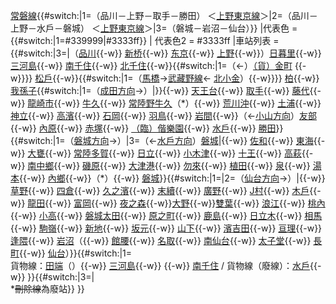 {{鐵道路線
|模板名稱 = 常磐線
|名稱 = [[File:JR logo (east).svg|25px|東日本旅客鐵道|link=東日本旅客鐵道]] {{#switch:{{lc:{{{mode}}}}}|1=[[常磐快速線|常磐線（快速）]] [[File:JR JJ line symbol.svg|18px|JJ]] 、}}[[常磐線]]{{#switch:{{lc:{{{mode}}}}}|1=（品川－上野－取手－勝田） ＜[[上野東京線]]＞|2=（品川－上野－水戶－磐城） ＜[[上野東京線]]＞|3=（磐城－岩沼－仙台）}}
|代表色 = {{#switch:{{lc:{{{mode}}}}}|1=#339999|#3333ff}} | 代表色2 = #3333ff
|車站列表 = {{#switch:{{lc:{{{mode}}}}}|3=|（[[品川站|品川]]{{-w}} [[新橋站 (日本)|新桥]]{{-w}} [[東京站|东京]]{{-w}} [[上野站|上野]]{{-w}}）[[日暮里站|日暮里]]{{-w}} [[三河島站|三河島]]{{-w}} [[南千住站|南千住]]{{-w}} [[北千住站|北千住]]{{-w}}{{#switch:{{lc:{{{freight}}}}}|1=（←{{link-ja|新金貨物線|新金貨物線}}）[[金町站|（貨）金町]]<!--快速線としては貨物専用駅--> {{-w}}}} [[松戶站|松戶]]{{-w}}{{#switch:{{lc:{{{freight}}}}}|1=（[[馬橋車站|馬橋]]→[[武藏野線]]← [[北小金站|北小金]]）{{-w}}}} [[柏站|柏]]{{-w}} [[我孫子站 (千葉縣)|我孫子]]{{#switch:{{lc:{{{mode}}}}}|1=（[[Template:成田線 (我孫子支線)|成田方向]]→）|}}{{-w}} [[天王台站|天王台]]{{-w}} [[取手站|取手]]{{-w}} [[藤代站|藤代]]{{-w}} [[龍崎市車站|龍崎市]]{{-w}} [[牛久站|牛久]]{{-w}} [[常陸野牛久站|常陸野牛久]]（*<del>{{link-ja|萬博中央站|万博中央駅|萬博中央}}</del>）{{-w}} [[荒川沖站|荒川沖]]{{-w}} [[土浦站|土浦]]{{-w}} [[神立站|神立]]{{-w}} [[高濱站 (茨城縣)|高濱]]{{-w}} [[石岡站 (日本)|石岡]]{{-w}} [[羽鳥站|羽鳥]]{{-w}} [[岩間站|岩間]]{{-w}}（←[[Template:水戶線|小山方向]]）[[友部站|友部]]{{-w}} [[內原站|內原]]{{-w}} [[赤塚站|赤塚]]{{-w}} [[偕樂園車站|（臨）偕樂園]]{{-w}} [[水戶站|水戶]]{{-w}} [[勝田站|勝田]]}}{{#switch:{{lc:{{{mode}}}}}|1=（[[常磐線|磐城方向]]→）|3=（←[[常磐線|水戶方向]]）[[磐城站 (福島縣)|磐城]]|{{-w}} [[佐和站|佐和]]{{-w}} [[東海站 (日本)|東海]]{{-w}} [[大瓮站|大甕]]{{-w}} [[常陸多賀站|常陸多賀]]{{-w}} [[日立站|日立]]{{-w}} [[小木津站|小木津]]{{-w}} [[十王站|十王]]{{-w}} [[高萩站|高萩]]{{-w}} [[南中鄉站|南中鄉]]{{-w}} [[磯原站|磯原]]{{-w}} [[大津港站|大津港]]{{-w}} [[勿來站|勿來]]{{-w}} [[植田站_(福島縣)|植田]]{{-w}} [[泉站 (磐城市)|泉]]{{-w}} [[湯本站|湯本]]{{-w}} [[內鄉站 (日本)|內鄉]]{{-w}}（*<del>{{link-ja|磐城貨物站|いわき貨物駅|磐城貨物信號場}}</del>）{{-w}} [[磐城站 (福島縣)|磐城]]}}{{#switch:{{lc:{{{mode}}}}}|1=|2=（[[常磐線|仙台方向]]→）|{{-w}} [[草野站 (福島縣)|草野]]{{-w}} [[四倉站|四倉]]{{-w}} [[久之濱站|久之濱]]{{-w}} [[末續站|末續]]{{-w}} [[廣野站 (福島縣)|廣野]]{{-w}} [[J村車站|J村]]{{-w}} [[木戶站|木戶]]{{-w}} [[龍田車站 (日本)|龍田]]{{-w}} [[富岡車站 (福島縣)|富岡]]{{-w}} [[夜之森車站|夜之森]]{{-w}}[[大野車站|大野]]{{-w}}[[雙葉車站|雙葉]]{{-w}} [[浪江車站|浪江]]{{-w}} [[桃內車站|桃內]]{{-w}} [[小高車站 (日本)|小高]]{{-w}} [[磐城太田車站|磐城太田]]{{-w}} [[原之町車站|原之町]]{{-w}} [[鹿島車站|鹿島]]{{-w}} [[日立木車站|日立木]]{{-w}} [[相馬車站|相馬]]{{-w}} [[駒嶺車站|駒嶺]]{{-w}} [[新地站|新地]]{{-w}} [[坂元站|坂元]]{{-w}} [[山下站 (宮城縣)|山下]]{{-w}} [[濱吉田站|濱吉田]]{{-w}} [[亘理站|亘理]]{{-w}} [[逢隈站|逢隈]]{{-w}} [[岩沼車站|岩沼]]（{{-w}} [[館腰站|館腰]]{{-w}} [[名取站|名取]]{{-w}} [[南仙台站|南仙台]]{{-w}} [[太子堂站|太子堂]]{{-w}} [[長町車站|長町]]{{-w}} [[仙台站|仙台]]）}}{{#switch:{{lc:{{{freight}}}}}|1=<br />貨物線：[[田端站|田端]]（{{link-ja|田端信號場站|田端信号場駅|田端信號場}}）{{-w}} [[三河島站|三河島]]{{-w}} {{link-ja|隅田川站|隅田川駅|（貨）隅田川}}{{-w}} [[南千住站|南千住]] / 貨物線（廢線）：[[水戶站|水戶]]{{-w}} {{link-ja|那珂川站|那珂川駅|那珂川}}}}{{#switch:{{lc:{{{mode}}}}}|3=|<br />*<del>刪除線</del>為廢站}}
}}<noinclude>
{{Documentation}}
</noinclude>